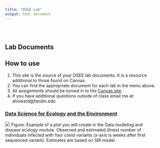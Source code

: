 ```yaml
---
title: "DSEE Lab"
output: html_document
---
```


<style type="text/css">
.title {
  display: none;
}

#getting-started img {
  margin-right: 10px;
}

</style>

<div class="row" style="padding-top: 30px;">
<div class="col-sm-6">

# **Lab Documents**

## How to use

1. This site is the source of your DSEE lab documents.  It is a resource additional to those found on Canvas.
2. You can find the appropriate document for each lab in the menu above.
3. All assignments should be turned in to the [Canvas site](https://fandm.instructure.com/courses/17827).
4. If you have additional questions outside of class email me at: ahoward@fandm.edu


</div>
<div class="col-sm-6">

### [Data Science for Ecology and the Environment](hhttps://fandm.instructure.com/courses/22067)

![](images/Covid.png)
Figure: Example of a plot you will create in the Data modeling and disease ecology module.  Observed and estimated (lines) number of individuals infected with four covid variants (x-axis is weeks after first sequenced variant).  Estimates are based on SIR model.

</a>
</div>

